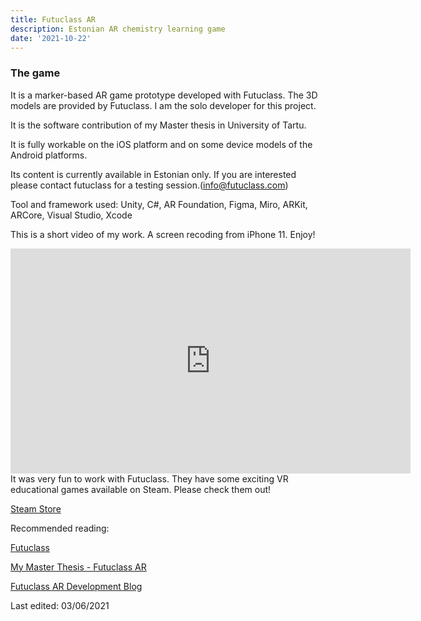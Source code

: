 ```yaml
---
title: Futuclass AR
description: Estonian AR chemistry learning game
date: '2021-10-22'
---
```


### The game

It is a marker-based AR game prototype developed with Futuclass. The 3D models are provided by Futuclass. I am the solo developer for this project.

It is the software contribution of my Master thesis in University of Tartu.

It is fully workable on the iOS platform and on some device models of the Android platforms.

Its content is currently available in Estonian only. If you are interested please contact futuclass for a testing session.(info@futuclass.com)

Tool and framework used: Unity, C#, AR Foundation, Figma, Miro, ARKit, ARCore, Visual Studio, Xcode

This is a short video of my work. A screen recoding from iPhone 11. Enjoy!

<div class="video-container">
<iframe width="640" height="360" src="https://www.youtube.com/embed/VtBjrPLJJTE" title="YouTube video player" frameborder="0" allow="accelerometer; autoplay; clipboard-write; encrypted-media; gyroscope; picture-in-picture" allowfullscreen></iframe>
</div>
It was very fun to work with Futuclass. They have some exciting VR educational games available on Steam. Please check them out!

[Steam Store](https://store.steampowered.com/app/1485370/Futuclass_Chemistry_VR/)

Recommended reading:

[Futuclass](https://futuclass.com/)

[My Master Thesis - Futuclass AR](https://comserv.cs.ut.ee/ati_thesis/datasheet.php?id=72253&year=2021)

[Futuclass AR Development Blog](https://sites.google.com/view/futuclassi-koosloome/arendusblogi)

Last edited: 03/06/2021
